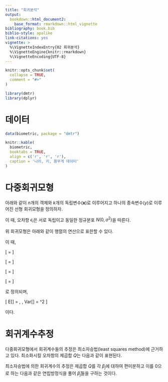 ```yaml
---
title: "회귀분석"
output: 
  bookdown::html_document2:
    base_format: rmarkdown::html_vignette
bibliography: book.bib
biblio-style: apalike
link-citations: yes
vignette: >
  %\VignetteIndexEntry{02 회귀분석}
  %\VignetteEngine{knitr::rmarkdown}
  %\VignetteEncoding{UTF-8}
---
```


```r
knitr::opts_chunk$set(
  collapse = TRUE,
  comment = "#>"
)
```

```r
library(dmtr)
library(dplyr)
```

# 데이터

```r
data(biometric, package = "dmtr")
```

```r
knitr::kable(
  biometric, 
  booktabs = TRUE,
  align = c('r', 'r', 'r'),
  caption = '나이, 키, 몸무게 데이터'
)
```


# 다중회귀모형 {#multiple-linear-regression}

아래와 같이 $n$개의 객체와 $k$개의 독립변수($\mathbf{x}$)로 이루어지고 하나의 종속변수($y$)로 이루어진 선형 회귀모형을 정의하자.

\begin{equation}
y_i = \beta_0 + \beta_1 x_{i1} + \beta_2 x_{i2} + \cdots + \beta_k x_{ik} + \epsilon_i
(\#eq:multiple-linear-regression)
\end{equation}

이 때, 오차항 $\epsilon_i$은 서로 독립이고 동일한 정규분포 $N(0, \sigma^2)$을 따른다.

위 회귀모형은 아래와 같이 행렬의 연산으로 표한할 수 있다.

\begin{equation}
\mathbf{y} = \mathbf{X} \boldsymbol{\beta} + \boldsymbol{\epsilon} (\#eq:multiple-linear-regression-matrix)
\end{equation}

이 때,

\[
\mathbf{y} = \left[ \begin{array}{c}
y_1 \\ y_2 \\ y_3 \\ \vdots \\ y_n
\end{array} \right]
\]

\[
\mathbf{X} = \left[ \begin{array}{c c c c c}
1 & x_{11} & x_{12} & \cdots & x_{1k}\\
1 & x_{21} & x_{22} & \cdots & x_{2k}\\
\vdots & \vdots & \vdots & \ddots & \vdots \\
1 & x_{n1} & x_{n2} & \cdots & x_{nk}
\end{array} \right]
\]

\[
\boldsymbol{\beta} = \left[ \begin{array}{c}
\beta_0 \\ \beta_1 \\ \beta_2 \\ \vdots \\ \beta_k
\end{array} \right]
\]

\[
\boldsymbol{\epsilon} = \left[ \begin{array}{c}
\epsilon_1 \\ \epsilon_2 \\ \epsilon_3 \\ \vdots \\ \epsilon_n
\end{array} \right]
\]

로 정의되며, 

\[
E[\boldsymbol{\epsilon}] = \mathbf{0}, \, Var[\boldsymbol{\epsilon}] = \sigma^2 \mathbf{I} 
\]

이다.


# 회귀계수추정 {#regression-coefficient-estimate}

다중회귀모형에서 회귀계수들의 추정은 최소자승법(least squares method)에 근거하고 있다. 최소화시킬 오차항의 제곱합 $Q$는 다음과 같이 표현된다.

\begin{equation}
Q = \sum_{i = 1}^{n} \left(y_i - \left(\beta_0 + \beta_1 x_{i1} + \beta_2 x_{i2} + \cdots + \beta_k x_{ik}\right) \right) ^ 2
\end{equation}

최소자승법에 의한 회귀계수의 추정은 제곱합 $Q$를 각 $\beta_j$에 대하여 편미분하고 이를 0으로 하는 다음과 같은 연립방정식을 풀어 $\hat{\beta}_j$들을 구하는 것이다.

\begin{eqnarray*}
\frac{\partial Q}{\partial \beta_0} &=& - 2 \sum_{i = 1}^{n} 1 \left(y_i - \left(\beta_0 + \beta_1 x_{i1} + \beta_2 x_{i2} + \cdots + \beta_k x_{ik}\right) \right) = 0\\
\frac{\partial Q}{\partial \beta_j} &=& - 2 \sum_{i = 1}^{n} x_{ij} \left(y_i - \left(\beta_0 + \beta_1 x_{i1} + \beta_2 x_{i2} + \cdots + \beta_k x_{ik}\right) \right) = 0, \, j = 1, \cdots, k
\end{eqnarray*}


```r

```


